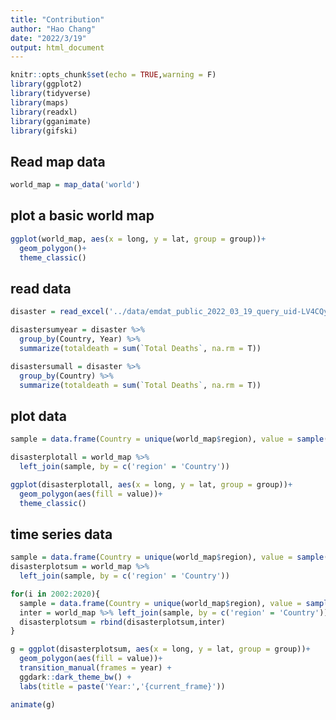 ```yaml
---
title: "Contribution"
author: "Hao Chang"
date: "2022/3/19"
output: html_document
---
```


```r
knitr::opts_chunk$set(echo = TRUE,warning = F)
library(ggplot2)
library(tidyverse)
library(maps)
library(readxl)
library(gganimate)
library(gifski)
```


## Read map data
```r
world_map = map_data('world')
```

## plot a basic world map
```r
ggplot(world_map, aes(x = long, y = lat, group = group))+
  geom_polygon()+
  theme_classic()
```

## read data
```r
disaster = read_excel('../data/emdat_public_2022_03_19_query_uid-LV4CQy.xlsx', sheet = 1)

disastersumyear = disaster %>%
  group_by(Country, Year) %>%
  summarize(totaldeath = sum(`Total Deaths`, na.rm = T))

disastersumall = disaster %>%
  group_by(Country) %>%
  summarize(totaldeath = sum(`Total Deaths`, na.rm = T))
```


## plot data
```r
sample = data.frame(Country = unique(world_map$region), value = sample(1:200, 252, replace = T))

disasterplotall = world_map %>%
  left_join(sample, by = c('region' = 'Country'))

ggplot(disasterplotall, aes(x = long, y = lat, group = group))+
  geom_polygon(aes(fill = value))+
  theme_classic()
```

## time series data
```r
sample = data.frame(Country = unique(world_map$region), value = sample(1:200, 252, replace = T), year = 2001)
disasterplotsum = world_map %>%
  left_join(sample, by = c('region' = 'Country'))

for(i in 2002:2020){
  sample = data.frame(Country = unique(world_map$region), value = sample(1:200, 252, replace = T), year = i)
  inter = world_map %>% left_join(sample, by = c('region' = 'Country'))
  disasterplotsum = rbind(disasterplotsum,inter)
}

g = ggplot(disasterplotsum, aes(x = long, y = lat, group = group))+
  geom_polygon(aes(fill = value))+
  transition_manual(frames = year) +
  ggdark::dark_theme_bw() +
  labs(title = paste('Year:','{current_frame}'))

animate(g)
```

